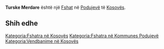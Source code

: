 {{Fshat në Kosovës
 | Emri                = Turske Merdare
| sqi_V_name = Merdar
| sqi_V_FULL_NAME_RO = Merdar
| sqi_V_FULL_NAME_ND_RO = Merdar
| sqi_V_SORT_NAME_RG = MERDAR
| sqi_V_FULL_NAME_RG = Merdar
| sqi_V_FULL_NAME_ND_RG = Merdar
| srp_N_name = Turske Merdare
| srp_N_FULL_NAME_RO = Turske Merdare
| srp_N_FULL_NAME_ND_RO = Turske Merdare
| srp_N_SORT_NAME_RG = TURSKEMERDARE
| srp_N_FULL_NAME_RG = Turske Merdare
| srp_N_FULL_NAME_ND_RG = Turske Merdare
| srp_NS_name = Турске Мердаре
| srp_NS_FULL_NAME_RO = Турске Мердаре
| srp_NS_FULL_NAME_ND_RO = Турске Мердаре
| srp_NS_SORT_NAME_RG = ТУРСКЕМЕРДАРЕ
| srp_NS_FULL_NAME_RG = Турске Мердаре
| srp_NS_FULL_NAME_ND_RG = Турске Мердаре
| srp_V_name = Mrdare
| srp_V_FULL_NAME_RO = Mrdare Merdare Tursko Merdare
| srp_V_FULL_NAME_ND_RO = Mrdare Merdare Tursko Merdare
| srp_V_SORT_NAME_RG = MRDARE MERDARE TURSKOMERDARE
| srp_V_FULL_NAME_RG = Mrdare Merdare Tursko Merdare
| srp_V_FULL_NAME_ND_RG = Mrdare Merdare Tursko Merdare
| srp_VS_name = Мердаре
| srp_VS_FULL_NAME_RO = Мердаре
| srp_VS_FULL_NAME_ND_RO = Мердаре
| srp_VS_SORT_NAME_RG = МЕРДАРЕ
| srp_VS_FULL_NAME_RG = Мердаре
| srp_VS_FULL_NAME_ND_RG = Мердаре

 | Emri (Rasa dhanore) = 
 | Figura              = 
 | Shteti              = Kosovo
 | Komuna              = Podujevë
 | Kodi postar         = 
 | Sipërfaqja          = 

 | Popullsia           = 

 | Regj. i popullsisë  = 
 | Dend. e popullsisë  = 
 | Faqja zyrtare       = 
 <!--- Koordinatat ----> 
 | Gjerësia            = 42.932982
 | Gjatësia            = 21.234839
 | Lartësia            = 
}}
'''Turske Merdare''' është një [[Fshat]] në [[Podujevë]] të [[Kosovës]].

<!-- == Gjeografia == -->
<!-- == Historia == -->
<!-- == Demografia == -->
== Shih edhe ==
{{Komuna Podujevë}}
{{Kosovo-Administrata-Cung}}

[[Kategoria:Fshatra në Kosovës]]
[[Kategoria:Fshatra në Kommunes Podujevë]]
[[Kategoria:Vendbanime në Kosovës]]